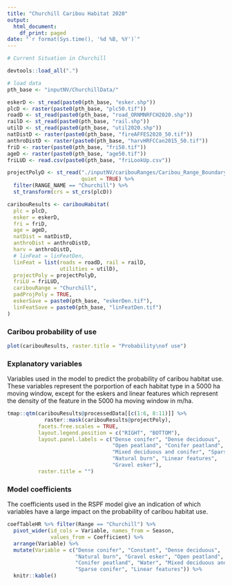 ```yaml
---
title: "Churchill Caribou Habitat 2020"
output:
  html_document:
    df_print: paged
date: "`r format(Sys.time(), '%d %B, %Y')`"
---
```




```r
# Current Situation in Churchill

devtools::load_all(".")

# load data
pth_base <- "inputNV/ChurchillData/"

```

```r
eskerD <- st_read(paste0(pth_base, "esker.shp"))
plcD <- raster(paste0(pth_base, "plc50.tif"))
roadD <- st_read(paste0(pth_base, "road_ORNMNRFCH2020.shp"))
railD <- st_read(paste0(pth_base, "rail.shp"))
utilD <- st_read(paste0(pth_base, "util2020.shp"))
natDistD <- raster(paste0(pth_base, "fireAFFES2020_50.tif"))
anthroDistD <- raster(paste0(pth_base, "harvHRFCCan2015_50.tif"))
friD <- raster(paste0(pth_base, "fri50.tif"))
ageD <- raster(paste0(pth_base, "age50.tif"))
friLUD <- read.csv(paste0(pth_base, "friLookUp.csv"))

projectPolyD <- st_read("./inputNV/caribouRanges/Caribou_Range_Boundary.shp", 
                        quiet = TRUE) %>% 
  filter(RANGE_NAME == "Churchill") %>% 
  st_transform(crs = st_crs(plcD))

caribouResults <- caribouHabitat(
  plc = plcD, 
  esker = eskerD, 
  fri = friD, 
  age = ageD, 
  natDist = natDistD, 
  anthroDist = anthroDistD,
  harv = anthroDistD,
  # linFeat = linFeatDen,
  linFeat = list(roads = roadD, rail = railD,
                 utilities = utilD),
  projectPoly = projectPolyD, 
  friLU = friLUD, 
  caribouRange = "Churchill", 
  padProjPoly = TRUE, 
  eskerSave = paste0(pth_base, "eskerDen.tif"),
  linFeatSave = paste0(pth_base, "linFeatDen.tif")
) 
```
### Caribou probability of use

```r
plot(caribouResults, raster.title = "Probability\nof use")
```

### Explanatory variables
Variables used in the model to predict the probability of caribou habitat use. These variables represent the porportion of each habitat type in a 5000 ha moving window, except for the eskers and linear features which represent the density of the feature in the 5000 ha moving window in m/ha. 
```r

tmap::qtm(caribouResults@processedData[[c(1:6, 8:11)]] %>% 
            raster::mask(caribouResults@projectPoly),
          facets.free.scales = TRUE, 
          layout.legend.position = c("RIGHT", "BOTTOM"),
          layout.panel.labels = c("Dense conifer", "Dense deciduous", 
                                  "Open peatland", "Conifer peatland", "Water",
                                  "Mixed deciduous and conifer", "Sparse conifer",
                                  "Natural burn", "Linear features", 
                                  "Gravel esker"),
          raster.title = "")
```

### Model coefficients
The coefficients used in the RSPF model give an indication of which variables have a large impact on the probability of caribou habitat use.
```r
coefTableHR %>% filter(Range == "Churchill") %>% 
  pivot_wider(id_cols = Variable, names_from = Season, 
              values_from = Coefficient) %>% 
  arrange(Variable) %>% 
  mutate(Variable = c("Dense conifer", "Constant", "Dense deciduous",
                      "Natural burn", "Gravel esker", "Open peatland",
                      "Conifer peatland", "Water", "Mixed deciduous and conifer",
                      "Sparse conifer", "Linear features")) %>%
  knitr::kable()
```
